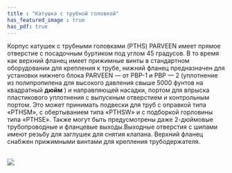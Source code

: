 ```yaml
---
title : "Катушка с трубной головкой"
has_featured_image : true
has_pdf: true
---
```


Корпус катушек с трубными головками (PTHS) PARVEEN имеет прямое отверстие с посадочным буртиком под углом 45 градусов. В то время как верхний фланец имеет прижимные винты в стандартном оборудовании для крепления к трубе, нижний фланец предназначен для установки нижнего блока PARVEEN — от PBP-1 и PBP — 2 (уплотнение из полипропилена для высокого давления свыше 5000 фунтов на квадратный **дюйм** ) и направляющей насадки, портом для впрыска пластикового уплотнения с выпускным отверстием и контрольным портом. Это может принимать подвески для труб с оправкой типа «PTHSM», с обертыванием типа «PTHSW» и с подборкой горловины типа «PTHSE». Также могут быть предусмотрены даже 2-дюймовые трубопроводные и фланцевые выходы.Выходные отверстия с шипами имеют резьбу для заглушек для снятия клапана. Верхний фланец снабжен прижимными винтами для крепления трубодержателя.

<br />

<Image src={image} />